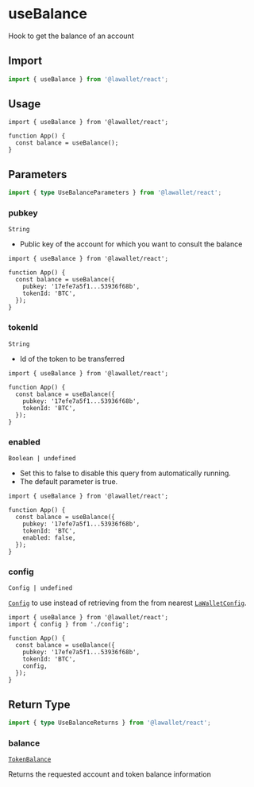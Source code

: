 # useBalance

Hook to get the balance of an account

## Import

```ts
import { useBalance } from '@lawallet/react';
```

## Usage

```tsx filename="index.tsx"
import { useBalance } from '@lawallet/react';

function App() {
  const balance = useBalance();
}
```

## Parameters

```ts
import { type UseBalanceParameters } from '@lawallet/react';
```

### pubkey

`String`

- Public key of the account for which you want to consult the balance

```tsx [index.tsx]
import { useBalance } from '@lawallet/react';

function App() {
  const balance = useBalance({
    pubkey: '17efe7a5f1...53936f68b',
    tokenId: 'BTC',
  });
}
```

### tokenId

`String`

- Id of the token to be transferred

```tsx [index.tsx]
import { useBalance } from '@lawallet/react';

function App() {
  const balance = useBalance({
    pubkey: '17efe7a5f1...53936f68b',
    tokenId: 'BTC',
  });
}
```

### enabled

`Boolean | undefined`

- Set this to false to disable this query from automatically running.
- The default parameter is true.

```tsx [index.tsx]
import { useBalance } from '@lawallet/react';

function App() {
  const balance = useBalance({
    pubkey: '17efe7a5f1...53936f68b',
    tokenId: 'BTC',
    enabled: false,
  });
}
```

### config

`Config | undefined`

[`Config`](/react/createConfig#config) to use instead of retrieving from the from nearest [`LaWalletConfig`](/react/LaWalletConfig).

```tsx [index.tsx]
import { useBalance } from '@lawallet/react';
import { config } from './config';

function App() {
  const balance = useBalance({
    pubkey: '17efe7a5f1...53936f68b',
    tokenId: 'BTC',
    config,
  });
}
```

## Return Type

```ts
import { type UseBalanceReturns } from '@lawallet/react';
```

### balance

[`TokenBalance`](/react/glossary/types#tokenbalance)

Returns the requested account and token balance information
